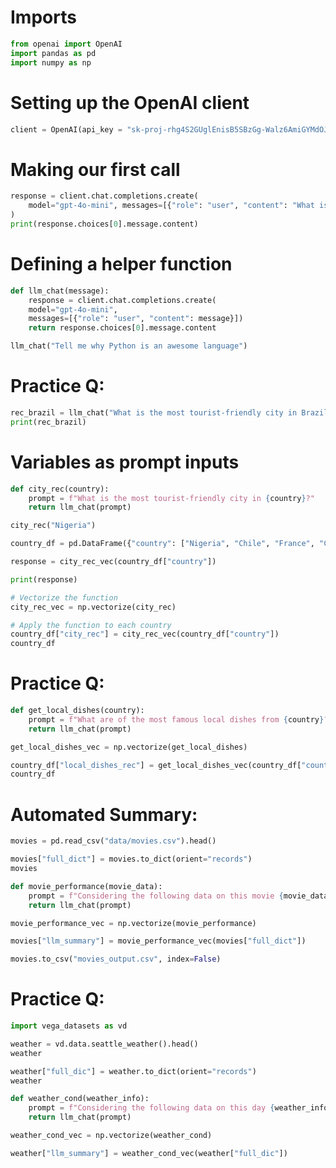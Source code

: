 # Imports

```python
from openai import OpenAI
import pandas as pd
import numpy as np
```

# Setting up the OpenAI client

```python
client = OpenAI(api_key = "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")
```

# Making our first call

```python
response = client.chat.completions.create(
    model="gpt-4o-mini", messages=[{"role": "user", "content": "What is the most tourist-friendly city in France?"}]
)
print(response.choices[0].message.content)
```

# Defining a helper function

```python
def llm_chat(message):
    response = client.chat.completions.create(
    model="gpt-4o-mini", 
    messages=[{"role": "user", "content": message}])
    return response.choices[0].message.content
```

```python
llm_chat("Tell me why Python is an awesome language")
```

# Practice Q:

```python
rec_brazil = llm_chat("What is the most tourist-friendly city in Brazil")
print(rec_brazil)
```

# Variables as prompt inputs

```python
def city_rec(country):
    prompt = f"What is the most tourist-friendly city in {country}?"
    return llm_chat(prompt)

```

```python
city_rec("Nigeria")
```

```python
country_df = pd.DataFrame({"country": ["Nigeria", "Chile", "France", "Canada"]})

response = city_rec_vec(country_df["country"])

print(response)
```

```python
# Vectorize the function
city_rec_vec = np.vectorize(city_rec)

# Apply the function to each country
country_df["city_rec"] = city_rec_vec(country_df["country"])
country_df
```

# Practice Q:

```python
def get_local_dishes(country):
    prompt = f"What are of the most famous local dishes from {country}?"
    return llm_chat(prompt)

get_local_dishes_vec = np.vectorize(get_local_dishes)

country_df["local_dishes_rec"] = get_local_dishes_vec(country_df["country"])
country_df
```

# Automated Summary:

```python
movies = pd.read_csv("data/movies.csv").head()
```

```python
movies["full_dict"] = movies.to_dict(orient="records")
movies
```

```python
def movie_performance(movie_data):
    prompt = f"Considering the following data on this movie {movie_data}, provide a one-paragraph summary of its performance for my report."
    return llm_chat(prompt)

movie_performance_vec = np.vectorize(movie_performance)
```

```python
movies["llm_summary"] = movie_performance_vec(movies["full_dict"])
```
```python
movies.to_csv("movies_output.csv", index=False)
```

# Practice Q:

```python
import vega_datasets as vd

weather = vd.data.seattle_weather().head()
weather 
```

```python
weather["full_dic"] = weather.to_dict(orient="records")
weather
```

```python
def weather_cond(weather_info):
    prompt = f"Considering the following data on this day {weather_info}, provide a one-paragraph summary of its weather for my report."
    return llm_chat(prompt)

weather_cond_vec = np.vectorize(weather_cond)
```

```python
weather["llm_summary"] = weather_cond_vec(weather["full_dic"])
```